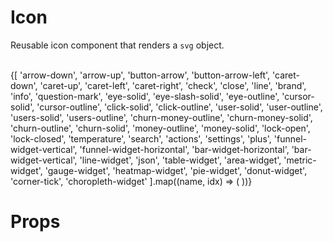 

<Meta title="Components|Icons" component={Icon} />

# Icon
Reusable icon component that renders a `svg` object.

<br />
<IconGallery>
  {[
    'arrow-down',
    'arrow-up',
    'button-arrow',
    'button-arrow-left',
    'caret-down',
    'caret-up',
    'caret-left',
    'caret-right',
    'check',
    'close',
    'line',
    'brand',
    'info',
    'question-mark',
    'eye-solid',
    'eye-slash-solid',
    'eye-outline',
    'cursor-solid',
    'cursor-outline',
    'click-solid',
    'click-outline',
    'user-solid',
    'user-outline',
    'users-solid',
    'users-outline',
    'churn-money-outline',
    'churn-money-solid',
    'churn-outline',
    'churn-solid',
    'money-outline',
    'money-solid',
    'lock-open',
    'lock-closed',
    'temperature',
    'search',
    'actions',
    'settings',
    'plus',
    'funnel-widget-vertical',
    'funnel-widget-horizontal',
    'bar-widget-horizontal',
    'bar-widget-vertical',
    'line-widget',
    'json',
    'table-widget',
    'area-widget',
    'metric-widget',
    'gauge-widget',
    'heatmap-widget',
    'pie-widget',
    'donut-widget',
    'corner-tick',
    'choropleth-widget'
  ].map((name, idx) => (
    <IconItem
      key={idx}
      name={name}>
        <Icon height={30} width={30} fill={colors.blue['500']} type={name} />
    </IconItem>
  ))}
</IconGallery>

# Props

<Props of={Icon} />
